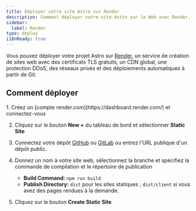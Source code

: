 ```yaml
---
title: Déployer votre site Astro sur Render
description: Comment déployer votre site Astro sur le Web avec Render.
sidebar:
  label: Render
type: deploy
i18nReady: true
---
```


Vous pouvez déployer votre projet Astro sur [Render](https://render.com/), un service de création de sites web avec des certificats TLS gratuits, un CDN global, une protection DDoS, des réseaux privés et des déploiements automatiques à partir de Git.

## Comment déployer

<Steps>
1. Créez un [compte render.com](https://dashboard.render.com/) et connectez-vous

2. Cliquez sur le bouton **New +** du tableau de bord et sélectionner **Static Site**

3. Connectez votre dépôt [GitHub](https://github.com/) ou [GitLab](https://about.gitlab.com/) ou entrez l'URL publique d'un dépôt public.

4. Donnez un nom à votre site web, sélectionnez la branche et spécifiez la commande de compilation et le répertoire de publication
  
   - **Build Command:** `npm run build`
   - **Publish Directory:** `dist` pour les sites statiques ; `dist/client` si vous avez des pages rendues à la demande.

5. Cliquez sur le bouton **Create Static Site**
</Steps>
